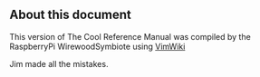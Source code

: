 == About this document ==

This version of The Cool Reference Manual was compiled by the RaspberryPi WirewoodSymbiote using [[https://code.google.com/p/vimwiki/|VimWiki]]

Jim made all the mistakes.
